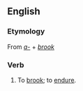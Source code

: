 ==English==
===Etymology===
From ''[[a-]]'' + ''[[brook]]''

===Verb===
{{en-verb}}
# To [[brook]]; to [[endure]].
{{anagrams:en/abkoor}}